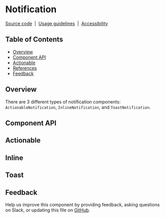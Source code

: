 
# Notification

[Source code](https://github.com/carbon-design-system/carbon/tree/main/packages/react/src/components/Notification)
&nbsp;|&nbsp;
[Usage guidelines](https://www.carbondesignsystem.com/components/notification/usage)
&nbsp;|&nbsp;
[Accessibility](https://www.carbondesignsystem.com/components/notification/accessibility)

## Table of Contents

- [Overview](#overview)
- [Component API](#component-api)
- [Actionable](#actionable)
- [References](#references)
- [Feedback](#feedback)

## Overview

There are 3 different types of notification components:
`ActionableNotification`, `InlineNotification`, and `ToastNotification`.

## Component API

<Props />

## Actionable

<Preview>
  <Story id="components-notifications-actionable--actionable" />
</Preview>

## Inline

<Preview>
  <Story id="components-notifications-inline--default" />
</Preview>

## Toast

<Preview>
  <Story id="components-notifications-toast--default" />
</Preview>

## Feedback

Help us improve this component by providing feedback, asking questions on Slack,
or updating this file on
[GitHub](https://github.com/carbon-design-system/carbon/edit/main/packages/react/src/components/Notification/Notification.mdx).
